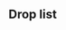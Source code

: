 ==Drop list==
{{Map/Drops
|regular = true
|no_legend = true
|filter_button = true
|nodes = B, C, D, E, F, J
|boss = J
|Abukuma:J/{S:1.88%}
|Akebono:B/{S:0.82%}, C/{S:0.79%}, D/{S:1.32%}, E/{S:1.08%  A:0.77%}, F/{S:1.08%  A:0.71%}, J/{B:2.39%}
|Aoba:E/{S:1.03%  A:0.55%}, F/{S:0.99%  A:0.40%}, J/{S:0.48%  A:3.59%  B:3.07%}
|Arare:J/{B:2.13%}
|Arashio:J/{B:1.96%}
|Asashio:J/{B:1.45%}
|Ashigara:E/{S:1.10%  A:0.68%}, F/{S:1.05%  A:0.52%}, J/{A:1.77%  B:2.39%}
|Atago:E/{S:1.13%}, F/{S:1.09%}, J/{S:3.70%  A:3.81%}
|Chikuma:E/{S:1.06%}, F/{S:0.83%}, J/{S:3.73%  A:3.31%}
|Choukai:D/{S:0.73%}, E/{S:1.08%  A:0.77%}, F/{S:1.18%  A:0.56%}, J/{A:1.93%  B:1.79%}
|Fumizuki:B/{S:0.98%}, C/{S:0.72%}, D/{S:1.90%}, E/{S:1.12%  A:0.83%}, F/{S:1.22%  A:0.76%}
|Furutaka:E/{S:1.03%  A:0.40%}, F/{S:1.24%}, J/{S:0.90%  A:3.76%  B:2.90%}
|Haguro:E/{S:1.21%  A:0.84%}, F/{S:1.10%  A:0.51%}, J/{A:2.01%  B:1.37%}
|Haruna:E/{S:1.16%}, F/{S:0.62%}, J/{S:1.79%  A:1.68%}
|Harusame:J/{S:3.58%}
|Hatsuharu:J/{B:1.96%}
|Hatsushimo:J/{B:1.02%}
|Hiei:E/{S:1.08%}, F/{S:0.72%}, J/{S:1.92%  A:1.62%}
|Hiyou:J/{S:3.93%  A:3.88%}
|Hyuuga:E/{S:1.02%}, F/{S:1.10%}, J/{S:3.93%  A:1.83%}
|I-168:J/{S:1.83%}
|I-19:E/{S:1.89%}, F/{S:1.34%}, J/{S:2.58%}
|I-58:J/{S:1.78%}
|Ise:E/{S:1.06%}, F/{S:1.01%}, J/{S:3.85%  A:1.78%}
|Isuzu:D/{S:0.44%}, E/{S:1.08%  A:0.81%}, F/{S:1.17%  A:0.80%}, J/{A:2.08%  B:2.05%}
|Jintsuu:D/{S:1.10%}, E/{S:1.07%  A:0.77%}, F/{S:1.11%  A:0.79%}, J/{A:0.56%  B:1.71%}
|Junyou:J/{S:3.78%  A:3.60%}
|Kagerou:J/{A:0.25%  B:3.84%}
|Kako:E/{S:2.23%  A:0.96%}, F/{S:2.11%  A:0.46%}, J/{S:0.49%  A:5.85%  B:5.55%}
|Kasumi:J/{B:1.45%}
|Katori:E/{S:0.26%}, J/{S:0.24%}
|Kikuzuki:B/{S:0.66%}, C/{S:0.72%}, D/{S:0.81%}, E/{S:0.67%  A:0.79%}, F/{S:1.22%  A:0.87%}
|Kinugasa:E/{S:1.87%}, F/{S:1.28%}, J/{S:1.80%  A:1.67%}
|Kirishima:E/{S:1.09%}, F/{S:0.69%}, J/{S:1.93%  A:1.58%}
|Kisaragi:B/{S:1.64%}, C/{S:0.95%}, D/{S:1.02%}, E/{S:1.10%  A:0.72%}, F/{S:1.16%  A:0.90%}
|Kiso:E/{S:1.11%  A:0.85%}, F/{S:1.19%  A:0.53%}, J/{A:1.81%  B:1.28%}
|Kitakami:E/{S:1.10%}, F/{S:1.08%}, J/{S:1.74%  A:1.88%}
|Kongou:E/{S:1.09%}, F/{S:0.68%}, J/{S:1.91%  A:1.30%}
|Kuma:E/{S:1.09%  A:0.84%}, F/{S:1.23%  A:0.42%}, J/{S:1.82%  A:3.63%  B:1.71%}
|Kumano:J/{S:1.85%}
|Kuroshio:J/{B:4.01%}
|Maya:D/{S:0.66%}, E/{S:1.14%  A:0.97%}, F/{S:1.05%  A:0.49%}, J/{A:1.82%  B:2.13%}
|Michishio:J/{B:1.62%}
|Mikazuki:B/{S:1.15%}, C/{S:0.76%}, D/{S:1.32%}, E/{S:0.66%  A:0.68%}, F/{S:1.24%  A:0.90%}
|Mochizuki:B/{S:1.31%}, C/{S:0.98%}, D/{S:1.54%}, E/{S:0.67%  A:0.81%}, F/{S:0.33%  A:0.88%}
|Mogami:E/{S:1.06%}, F/{S:1.30%}, J/{S:3.59%  A:3.76%}
|Murasame:J/{B:4.27%}
|Mutsuki:B/{S:0.49%}, C/{S:0.72%}, D/{S:0.88%}, E/{S:1.04%  A:0.72%}, F/{S:1.19%  A:0.81%}
|Myoukou:E/{S:1.07%}, F/{S:1.24%}, J/{S:3.69%  A:3.38%}
|Nachi:E/{S:1.15%  A:0.73%}, F/{S:1.17%  A:0.48%}, J/{S:0.38%  A:1.82%  B:1.37%}
|Nagara:D/{S:0.58%}, E/{S:1.09%  A:0.80%}, F/{S:1.08%  A:0.71%}, J/{S:1.87%  A:3.72%  B:1.79%}
|Nagatsuki:B/{S:1.15%}, C/{S:0.59%}, D/{S:1.83%}, E/{S:1.11%  A:0.86%}, F/{S:1.17%  A:0.78%}
|Naka:C/{S:0.30%}, D/{S:1.32%}, E/{S:1.09%  A:0.66%}, F/{S:1.14%  A:0.85%}, J/{A:0.23%  B:1.62%}
|Natori:D/{S:1.24%}, E/{S:1.05%  A:0.85%}, F/{S:1.16%  A:0.83%}, J/{A:1.97%  B:2.13%}
|Nenohi:J/{B:1.28%}
|Noshiro:J/{S:3.16%}
|Oboro:B/{S:0.98%}, C/{S:0.66%}, D/{S:1.10%}, E/{S:1.04%  A:0.83%}, F/{S:1.15%  A:0.87%}, J/{B:1.45%}
|Ooi:E/{S:1.11%}, F/{S:0.97%}
|Ooshio:J/{B:2.31%}
|Ryuujou:J/{S:3.49%  A:3.94%}
|Satsuki:B/{S:1.31%}, C/{S:0.83%}, D/{S:1.10%}, E/{S:1.12%  A:0.85%}, F/{S:1.30%  A:0.90%}
|Sazanami:B/{S:0.98%}, C/{S:0.79%}, D/{S:0.88%}, E/{S:1.18%  A:0.74%}, F/{S:1.00%  A:0.78%}, J/{B:2.31%}
|Sendai:D/{S:1.24%}, E/{S:1.04%  A:0.63%}, F/{S:1.03%  A:0.80%}, J/{S:2.01%  A:3.68%  B:2.39%}
|Shigure:J/{B:2.73%}
|Shiranui:J/{A:0.30%  B:3.25%}
|Shiratsuyu:J/{B:3.25%}
|Shouhou:J/{S:3.89%  A:1.76%}
|Shoukaku:J/{S:4.09%}
|Suzuya:J/{S:1.87%}
|Takao:E/{S:1.09%}, F/{S:1.20%}, J/{S:3.89%  A:3.59%}
|Tama:E/{S:1.12%  A:0.94%}, F/{S:1.02%  A:0.55%}, J/{A:1.83%  B:1.88%}
|Tatsuta:B/{S:1.15%}, C/{S:0.70%}, D/{S:1.76%}, E/{S:1.10%  A:0.85%}, F/{S:0.98%  A:0.73%}
|Tenryuu:C/{S:0.38%}, D/{S:1.39%}, E/{S:1.03%  A:0.74%}, F/{S:1.08%  A:0.85%}
|Tone:E/{S:1.12%}, F/{S:0.64%}, J/{S:3.54%  A:3.63%}
|Unryuu:J/{S:0.74%}
|Ushio:B/{S:0.16%}, C/{S:0.85%}, D/{S:1.46%}, E/{S:1.11%  A:0.77%}, F/{S:0.89%  A:0.94%}, J/{B:1.88%}
|Wakaba:J/{B:2.22%}
|Yura:D/{S:1.24%}, E/{S:1.20%  A:0.64%}, F/{S:1.05%  A:0.80%}, J/{A:1.82%  B:2.31%}
|Yuubari:J/{S:1.75%}
|Yuudachi:J/{B:3.76%}
|Zuihou:J/{S:2.05%}
|Zuikaku:J/{S:1.80%}
}}